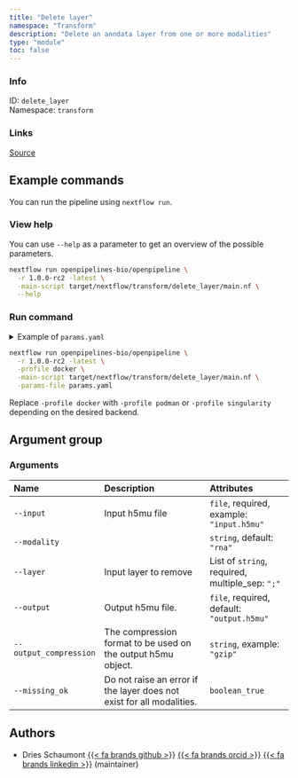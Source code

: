 ```yaml
---
title: "Delete layer"
namespace: "Transform"
description: "Delete an anndata layer from one or more modalities"
type: "module"
toc: false
---
```


::: {.column-margin}

### Info

ID: `delete_layer`  
Namespace: `transform`

### Links
[Source](https://github.com/openpipelines-bio/openpipeline/blob/1.0.0-rc2/./src/transform/delete_layer){.btn-action .btn-sm .btn-info .btn role="button"}

:::



## Example commands

You can run the pipeline using `nextflow run`.

### View help

You can use `--help` as a parameter to get an overview of the possible parameters.

```bash
nextflow run openpipelines-bio/openpipeline \
  -r 1.0.0-rc2 -latest \
  -main-script target/nextflow/transform/delete_layer/main.nf \
  --help
```

### Run command

<details>
<summary>Example of `params.yaml`</summary>
```yaml
# Arguments
input: # please fill in - example: "input.h5mu"
modality: "rna"
layer: # please fill in - example: ["foo"]
# output: "$id.$key.output.h5mu"
# output_compression: "gzip"
missing_ok: false

# Nextflow input-output arguments
publish_dir: # please fill in - example: "output/"
# param_list: "my_params.yaml"
```
</details>

```bash
nextflow run openpipelines-bio/openpipeline \
  -r 1.0.0-rc2 -latest \
  -profile docker \
  -main-script target/nextflow/transform/delete_layer/main.nf \
  -params-file params.yaml
```

:::{.callout-note}
Replace `-profile docker` with `-profile podman` or `-profile singularity` depending on the desired backend.
:::

## Argument group

### Arguments

|Name                   |Description                                                           |Attributes                                      |
|:----------------------|:---------------------------------------------------------------------|:-----------------------------------------------|
|`--input`              |Input h5mu file                                                       |`file`, required, example: `"input.h5mu"`       |
|`--modality`           |                                                                      |`string`, default: `"rna"`                      |
|`--layer`              |Input layer to remove                                                 |List of `string`, required, multiple_sep: `";"` |
|`--output`             |Output h5mu file.                                                     |`file`, required, default: `"output.h5mu"`      |
|`--output_compression` |The compression format to be used on the output h5mu object.          |`string`, example: `"gzip"`                     |
|`--missing_ok`         |Do not raise an error if the layer does not exist for all modalities. |`boolean_true`                                  |

## Authors


  * Dries Schaumont [{{< fa brands github >}}](https://github.com/DriesSchaumont) [{{< fa brands orcid >}}](https://orcid.org/0000-0002-4389-0440) [{{< fa brands linkedin >}}](https://linkedin.com/in/dries-schaumont) (maintainer)
